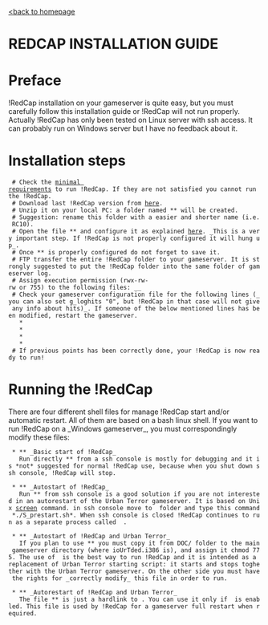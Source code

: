 [http://code.google.com/p/redcap/ <back to homepage]
=REDCAP INSTALLATION GUIDE=

= Preface =
!RedCap installation on your gameserver is quite easy, but you must carefully follow this installation guide or !RedCap will not run properly.
Actually !RedCap has only been tested on Linux server with ssh access. It can probably run on Windows server but I have no feedback about it.

=Installation steps=
  # Check the [http://code.google.com/p/redcap/wiki/RedCap minimal requirements] to run !RedCap. If they are not satisfied you cannot run the !RedCap.
  # Download last !RedCap version from [http://code.google.com/p/redcap/downloads/list here].
  # Unzip it on your local PC: a folder named *{{{Redcap_1.0_Beta_(yyyymmdd)}}}* will be created.
  # Suggestion: rename this folder with a easier and shorter name (i.e. RC10).
  # Open the file *{{{M_CONF.py}}}* and configure it as explained [http://code.google.com/p/redcap/wiki/RedCap_config_file here]. _This is a very important step. If !RedCap is not properly configured it will hung up_. 
  # Once *{{{M_CONF.py}}}* is properly configured do not forget to save it.
  # FTP transfer the entire !RedCap folder to your gameserver. It is strongly suggested to put the !RedCap folder into the same folder of gameserver log.
  # Assign execution permission (rwx-rw-rw or 755) to the following files: _{{{S_start.sh, S_prestart.sh, S_full_restart.sh}}}_
  # Check your gameserver configuration file for the following lines (_you can also set g_loghits "0", but !RedCap in that case will not give any info about hits)_. If someone of the below mentioned lines has been modified, restart the gameserver.
    * {{{seta g_logsync "1"}}}
    * {{{seta g_logroll "0"}}}
    * {{{seta logfile "2"}}}
    * {{{seta g_loghits "1"}}}
  # If previous points has been correctly done, your !RedCap is now ready to run!

=Running the !RedCap=
There are four different shell files for manage !RedCap start and/or automatic restart. All of them are based on a bash linux shell. If you want to run !RedCap on a _Windows gameserver_, you must correspondingly modify these files:

  * *{{{S_start.sh}}}* _Basic start of !RedCap_
    Run directly *{{{S_start.sh}}}* from a ssh console is mostly for debugging and it is *not* suggested for normal !RedCap use, because when you shut down ssh console, !RedCap will stop.

  * *{{{S_prestart.sh}}}* _Autostart of !RedCap_  
    Run *{{{S_prestart.sh}}}* from ssh console is a good solution if you are not interested in an autorestart of the Urban Terror gameserver. It is based on Unix [http://ss64.com/bash/screen.html screen] command. in ssh console move to {{{S_prestart.sh}}} folder and type this command *./S_prestart.sh*. When ssh console is closed !RedCap continues to run as a separate process called  {{{Redcap_1Beta}}}.

  * *{{{start_urt.sh}}}* _Autostart of !RedCap and Urban Terror_
    If you plan to use *{{{start_urt.sh}}}* you must copy it from DOC/ folder to the main gameserver directory (where ioUrTded.i386 is), and assign it chmod 775. The use of {{{start_urt.sh}}} is the best way to run !RedCap and it is intended as a replacement of Urban Terror starting script: it starts and stops toghether with the Urban Terror gameserver. On the other side you must have the rights for _correctly modify_ this file in order to run.

  * *{{{S_full_restart.sh}}}* _Autorestart of !RedCap and Urban Terror_
    The file *{{{S_full_restart.sh}}}* is just a hardlink to {{{start_urt.sh}}}. You can use it only if {{{start_urt.sh}}} is enabled. This file is used by !RedCap for a gameserver full restart when required.